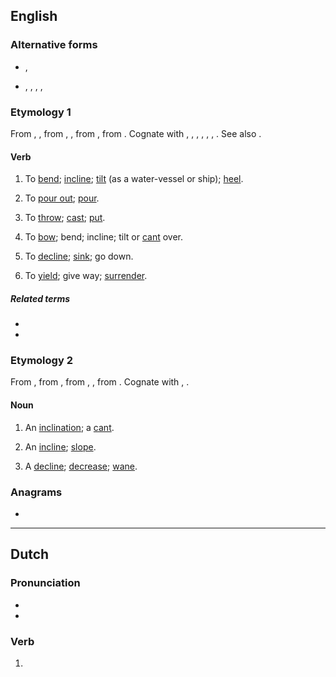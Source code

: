 ==English==

===Alternative forms===
* {{l|en|heeld}}, {{l|en|heald}}
* {{l|en|heild}}, {{l|en|hild}}, {{l|en|hyld}}, {{l|en|held}}, {{l|en|helde}} {{qualifier|obsolete}}

===Etymology 1===
From {{etyl|enm|en}} {{m|enm|heelden}}, {{m|enm|helden}}, from {{etyl|ang|en}} {{m|ang|hieldan}}, {{m|ang|heldan||to lean, incline, slope, force downwards, bow or bend down}}, from {{etyl|gem-pro|en}} {{m|gem-pro|*halþijaną||to bend, incline, pour, empty}}, from {{etyl|ine-pro|en}} {{m|ine-pro|*kel-||to tilt, tip, incline}}. Cognate with {{cog|nl|hellen||to incline}}, {{cog|nds|hellen||to incline}}, {{cog|gmh|helden||to incline}}, {{cog|da|hælde||to tilt, lean, slant, slope}}, {{cog|sv|hälla||to tilt, pour}}, {{cog|is|halla||incline, lean sideways, heel over}}, {{cog|is|hella||to pur}}. See also {{l|en|heel}}.

====Verb====
{{en-verb}}

# {{lb|en|transitive}} To [[bend]]; [[incline]]; [[tilt]] (as a water-vessel or ship); [[heel]].
# {{lb|en|transitive}} To [[pour out]]; [[pour]].
# {{lb|en|transitive}} To [[throw]]; [[cast]]; [[put]].
# {{lb|en|intransitive}} To [[bow]]; bend; incline; tilt or [[cant]] over.
# {{lb|en|intransitive}} To [[decline]]; [[sink]]; go down.
# {{lb|en|intransitive}} To [[yield]]; give way; [[surrender]].

=====Related terms=====
* {{l|en|hade}}
* {{l|en|heel}}

===Etymology 2===
From {{etyl|enm|en}} {{m|enm|held}}, from {{etyl|ang|en}} {{m|ang|hielde||slope, declivity}}, from {{etyl|gem-pro|en}} {{m|gem-pro|*halþijōn}}, {{m|gem-pro|*halþijō||inclination, slope}}, from {{etyl|ine-pro|en}} {{m|ine-pro|*kel-||to tilt, tip, incline}}. Cognate with {{cog|de|Halde||slope}}, {{cog|da|hæld||an incline, slope}}.

====Noun====
{{en-noun}}

# An [[inclination]]; a [[cant]].
# {{lb|en|UK|_|dialectal}} An [[incline]]; [[slope]].
# A [[decline]]; [[decrease]]; [[wane]].

===Anagrams===
* {{anagrams|en|a=dehil|Delhi|Diehl|hidel|hidle}}

----

==Dutch==

===Pronunciation===
* {{audio|Nl-hield.ogg|Audio|lang=nl}}
* {{rhymes|ilt|lang=nl}}

===Verb===
{{nl-verb-form}}

# {{nl-verb form of|n=sg|t=past|houden}}